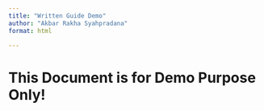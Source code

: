 ```yaml
---
title: "Written Guide Demo"
author: "Akbar Rakha Syahpradana"
format: html

---
```


# This Document is for Demo Purpose Only!
